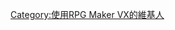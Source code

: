 {{Userbox
  |border-c = #000000
  |border-s = 1
  |id-c     = #FFD700	
  |id-s     = 12
  |id-fc    = #A52A2A	
  |info-c   = #FFA500	
  |info-s   = 8
  |info-fc  = #A52A2A
  |id       = RMVX
  |info     = 該用戶使用[[RPG Maker VX]]製作遊戲。
  |nocat    = {{{nocat|}}}
}}

[[Category:使用RPG Maker VX的維基人]]
